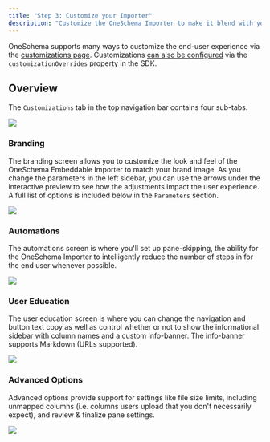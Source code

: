 ```yaml
---
title: "Step 3: Customize your Importer"
description: "Customize the OneSchema Importer to make it blend with your brand"
---
```


OneSchema supports many ways to customize the end-user experience via the [customizations page](https://app.oneschema.co/customizations). Customizations [can also be configured](/docs/per-customer-overrides-v2) via the `customizationOverrides` property in the SDK.

## Overview

The `Customizations` tab in the top navigation bar contains four sub-tabs.

![](/images/d001c97-Screenshot_2023-10-10_at_11.35.01_AM.png) 

### Branding

The branding screen allows you to customize the look and feel of the OneSchema Embeddable Importer to match your brand image. As you change the parameters in the left sidebar, you can use the arrows under the interactive preview to see how the adjustments impact the user experience. A full list of options is included below in the `Parameters` section. 

![](/images/750748c-Screenshot_2023-10-10_at_11.47.56_AM.png) 

### Automations

The automations screen is where you'll set up pane-skipping, the ability for the OneSchema Importer to intelligently reduce the number of steps in for the end user whenever possible. 

![](/images/1771eb0-Screenshot_2023-10-10_at_11.39.19_AM.png) 

### User Education

The user education screen is where you can change the navigation and button text copy as well as control whether or not to show the informational sidebar with column names and a custom info-banner. The info-banner supports Markdown (URLs supported). 

![](/images/49bc9fb-Screenshot_2023-10-10_at_11.45.01_AM.png) 

### Advanced Options

Advanced options provide support for settings like file size limits, including unmapped columns (i.e. columns users upload that you don't necessarily expect), and review & finalize pane settings. 

![](/images/12a8685-Screenshot_2023-10-10_at_11.47.13_AM.png)